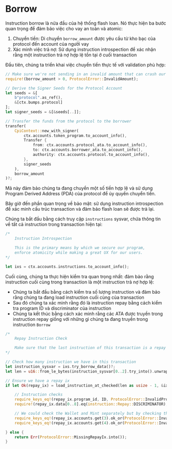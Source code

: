# Borrow

Instruction borrow là nửa đầu của hệ thống flash loan. Nó thực hiện ba bước quan trọng để đảm bảo việc cho vay an toàn và atomic:
1. Chuyển tiền: Di chuyển `borrow_amount` được yêu cầu từ kho bạc của protocol đến account của người vay
2. Xác minh việc trả nợ: Sử dụng instruction introspection để xác nhận rằng một instruction trả nợ hợp lệ tồn tại ở cuối transaction

<ArticleSection name="Chuyển tiền" id="fund-transfer" level="h2" />

Đầu tiên, chúng ta triển khai việc chuyển tiền thực tế với validation phù hợp:

```rust
// Make sure we're not sending in an invalid amount that can crash our Protocol
require!(borrow_amount > 0, ProtocolError::InvalidAmount);

// Derive the Signer Seeds for the Protocol Account
let seeds = &[
    b"protocol".as_ref(),
    &[ctx.bumps.protocol]
];
let signer_seeds = &[&seeds[..]];

// Transfer the funds from the protocol to the borrower
transfer(
    CpiContext::new_with_signer(
        ctx.accounts.token_program.to_account_info(), 
        Transfer {
            from: ctx.accounts.protocol_ata.to_account_info(),
            to: ctx.accounts.borrower_ata.to_account_info(),
            authority: ctx.accounts.protocol.to_account_info(),
        }, 
        signer_seeds
    ), 
    borrow_amount
)?;
```

Mã này đảm bảo chúng ta đang chuyển một số tiền hợp lệ và sử dụng Program Derived Address (PDA) của protocol để ủy quyền chuyển tiền.

<ArticleSection name="Instruction Introspection" id="instruction-introspection" level="h2" />

Bây giờ đến phần quan trọng về bảo mật: sử dụng instruction introspection để xác minh cấu trúc transaction và đảm bảo flash loan sẽ được trả lại.

Chúng ta bắt đầu bằng cách truy cập `instructions` sysvar, chứa thông tin về tất cả instruction trong transaction hiện tại:


```rust
/*
    Instruction Introspection

    This is the primary means by which we secure our program,
    enforce atomicity while making a great UX for our users.
*/

let ixs = ctx.accounts.instructions.to_account_info();
```

Cuối cùng, chúng ta thực hiện kiểm tra quan trọng nhất: đảm bảo rằng instruction cuối cùng trong transaction là một instruction trả nợ hợp lệ:
- Chúng ta bắt đầu bằng cách kiểm tra số lượng instruction và đảm bảo rằng chúng ta đang load instruction cuối cùng của transaction
- Sau đó chúng ta xác minh rằng đó là instruction repay bằng cách kiểm tra program ID và discriminator của instruction
- Chúng ta kết thúc bằng cách xác minh rằng các ATA được truyền trong instruction repay giống với những gì chúng ta đang truyền trong instruction `Borrow`

```rust
/*
    Repay Instruction Check

    Make sure that the last instruction of this transaction is a repay instruction
*/

// Check how many instruction we have in this transaction
let instruction_sysvar = ixs.try_borrow_data()?;
let len = u16::from_le_bytes(instruction_sysvar[0..2].try_into().unwrap());

// Ensure we have a repay ix
if let Ok(repay_ix) = load_instruction_at_checked(len as usize - 1, &ixs) {

    // Instruction checks
    require_keys_eq!(repay_ix.program_id, ID, ProtocolError::InvalidProgram);
    require!(repay_ix.data[0..8].eq(instruction::Repay::DISCRIMINATOR), ProtocolError::InvalidIx);

    // We could check the Wallet and Mint separately but by checking the ATA we do this automatically
    require_keys_eq!(repay_ix.accounts.get(3).ok_or(ProtocolError::InvalidBorrowerAta)?.pubkey, ctx.accounts.borrower_ata.key(), ProtocolError::InvalidBorrowerAta);
    require_keys_eq!(repay_ix.accounts.get(4).ok_or(ProtocolError::InvalidProtocolAta)?.pubkey, ctx.accounts.protocol_ata.key(), ProtocolError::InvalidProtocolAta);

} else {
    return Err(ProtocolError::MissingRepayIx.into());
}
```
